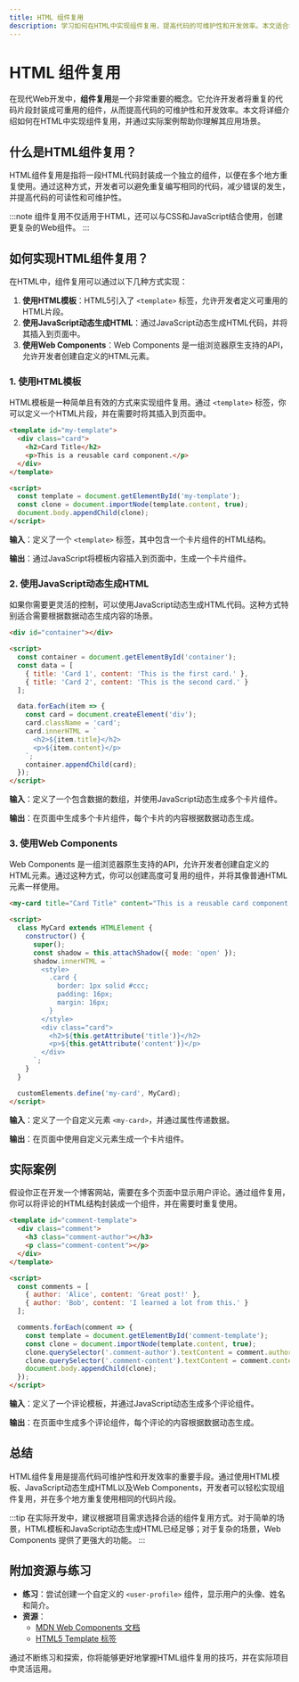 ```yaml
---
title: HTML 组件复用
description: 学习如何在HTML中实现组件复用，提高代码的可维护性和开发效率。本文适合初学者，包含代码示例、实际案例和总结。
---
```


# HTML 组件复用

在现代Web开发中，**组件复用**是一个非常重要的概念。它允许开发者将重复的代码片段封装成可重用的组件，从而提高代码的可维护性和开发效率。本文将详细介绍如何在HTML中实现组件复用，并通过实际案例帮助你理解其应用场景。

## 什么是HTML组件复用？

HTML组件复用是指将一段HTML代码封装成一个独立的组件，以便在多个地方重复使用。通过这种方式，开发者可以避免重复编写相同的代码，减少错误的发生，并提高代码的可读性和可维护性。

:::note
组件复用不仅适用于HTML，还可以与CSS和JavaScript结合使用，创建更复杂的Web组件。
:::

## 如何实现HTML组件复用？

在HTML中，组件复用可以通过以下几种方式实现：

1. **使用HTML模板**：HTML5引入了 `<template>` 标签，允许开发者定义可重用的HTML片段。
2. **使用JavaScript动态生成HTML**：通过JavaScript动态生成HTML代码，并将其插入到页面中。
3. **使用Web Components**：Web Components 是一组浏览器原生支持的API，允许开发者创建自定义的HTML元素。

### 1. 使用HTML模板

HTML模板是一种简单且有效的方式来实现组件复用。通过 `<template>` 标签，你可以定义一个HTML片段，并在需要时将其插入到页面中。

```html
<template id="my-template">
  <div class="card">
    <h2>Card Title</h2>
    <p>This is a reusable card component.</p>
  </div>
</template>

<script>
  const template = document.getElementById('my-template');
  const clone = document.importNode(template.content, true);
  document.body.appendChild(clone);
</script>
```

**输入**：定义了一个 `<template>` 标签，其中包含一个卡片组件的HTML结构。

**输出**：通过JavaScript将模板内容插入到页面中，生成一个卡片组件。

### 2. 使用JavaScript动态生成HTML

如果你需要更灵活的控制，可以使用JavaScript动态生成HTML代码。这种方式特别适合需要根据数据动态生成内容的场景。

```html
<div id="container"></div>

<script>
  const container = document.getElementById('container');
  const data = [
    { title: 'Card 1', content: 'This is the first card.' },
    { title: 'Card 2', content: 'This is the second card.' }
  ];

  data.forEach(item => {
    const card = document.createElement('div');
    card.className = 'card';
    card.innerHTML = `
      <h2>${item.title}</h2>
      <p>${item.content}</p>
    `;
    container.appendChild(card);
  });
</script>
```

**输入**：定义了一个包含数据的数组，并使用JavaScript动态生成多个卡片组件。

**输出**：在页面中生成多个卡片组件，每个卡片的内容根据数据动态生成。

### 3. 使用Web Components

Web Components 是一组浏览器原生支持的API，允许开发者创建自定义的HTML元素。通过这种方式，你可以创建高度可复用的组件，并将其像普通HTML元素一样使用。

```html
<my-card title="Card Title" content="This is a reusable card component."></my-card>

<script>
  class MyCard extends HTMLElement {
    constructor() {
      super();
      const shadow = this.attachShadow({ mode: 'open' });
      shadow.innerHTML = `
        <style>
          .card {
            border: 1px solid #ccc;
            padding: 16px;
            margin: 16px;
          }
        </style>
        <div class="card">
          <h2>${this.getAttribute('title')}</h2>
          <p>${this.getAttribute('content')}</p>
        </div>
      `;
    }
  }

  customElements.define('my-card', MyCard);
</script>
```

**输入**：定义了一个自定义元素 `<my-card>`，并通过属性传递数据。

**输出**：在页面中使用自定义元素生成一个卡片组件。

## 实际案例

假设你正在开发一个博客网站，需要在多个页面中显示用户评论。通过组件复用，你可以将评论的HTML结构封装成一个组件，并在需要时重复使用。

```html
<template id="comment-template">
  <div class="comment">
    <h3 class="comment-author"></h3>
    <p class="comment-content"></p>
  </div>
</template>

<script>
  const comments = [
    { author: 'Alice', content: 'Great post!' },
    { author: 'Bob', content: 'I learned a lot from this.' }
  ];

  comments.forEach(comment => {
    const template = document.getElementById('comment-template');
    const clone = document.importNode(template.content, true);
    clone.querySelector('.comment-author').textContent = comment.author;
    clone.querySelector('.comment-content').textContent = comment.content;
    document.body.appendChild(clone);
  });
</script>
```

**输入**：定义了一个评论模板，并通过JavaScript动态生成多个评论组件。

**输出**：在页面中生成多个评论组件，每个评论的内容根据数据动态生成。

## 总结

HTML组件复用是提高代码可维护性和开发效率的重要手段。通过使用HTML模板、JavaScript动态生成HTML以及Web Components，开发者可以轻松实现组件复用，并在多个地方重复使用相同的代码片段。

:::tip
在实际开发中，建议根据项目需求选择合适的组件复用方式。对于简单的场景，HTML模板和JavaScript动态生成HTML已经足够；对于复杂的场景，Web Components 提供了更强大的功能。
:::

## 附加资源与练习

- **练习**：尝试创建一个自定义的 `<user-profile>` 组件，显示用户的头像、姓名和简介。
- **资源**：
  - [MDN Web Components 文档](https://developer.mozilla.org/en-US/docs/Web/Web_Components)
  - [HTML5 Template 标签](https://developer.mozilla.org/en-US/docs/Web/HTML/Element/template)

通过不断练习和探索，你将能够更好地掌握HTML组件复用的技巧，并在实际项目中灵活运用。
